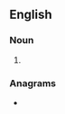 ==English==

===Noun===
{{head|en|noun form}}

# {{plural of|en|gosling}}

===Anagrams===
* {{anagrams|en|a=ggilnoss|glossing}}